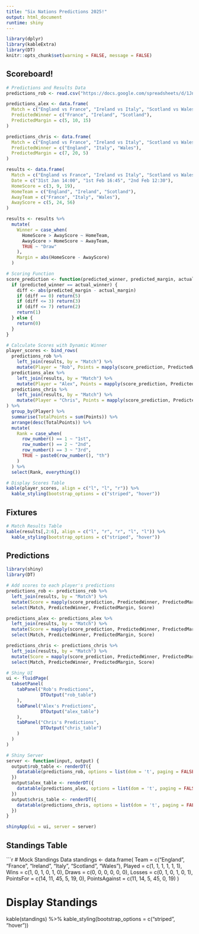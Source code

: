 ---
title: "Six Nations Predictions 2025!"
output: html_document
runtime: shiny
---

```{r setup, include=FALSE, echo=FALSE}
library(dplyr)
library(kableExtra)
library(DT)
knitr::opts_chunk$set(warning = FALSE, message = FALSE) 

```

## Scoreboard!

```{r, echo=FALSE}

# Predictions and Results Data
predictions_rob <- read.csv("https://docs.google.com/spreadsheets/d/1JnoS8S8CiAd_CELaMRFpR5z96ha6BSy3LI34ccBaX3Q/export?format=csv")

predictions_alex <- data.frame(
  Match = c("England vs France", "Ireland vs Italy", "Scotland vs Wales"),
  PredictedWinner = c("France", "Ireland", "Scotland"),
  PredictedMargin = c(5, 10, 15)
)

predictions_chris <- data.frame(
  Match = c("England vs France", "Ireland vs Italy", "Scotland vs Wales"),
  PredictedWinner = c("England", "Italy", "Wales"),
  PredictedMargin = c(7, 20, 5)
)

results <- data.frame(
  Match = c("England vs France", "Ireland vs Italy", "Scotland vs Wales"),
  Date = c("31st Jan 14:00", "1st Feb 16:45", "2nd Feb 12:30"),
  HomeScore = c(3, 9, 19),
  HomeTeam = c("England", "Ireland", "Scotland"),
  AwayTeam = c("France", "Italy", "Wales"),
  AwayScore = c(5, 24, 56)
)

results <- results %>%
  mutate(
    Winner = case_when(
      HomeScore > AwayScore ~ HomeTeam,
      AwayScore > HomeScore ~ AwayTeam,
      TRUE ~ "Draw"
    ),
    Margin = abs(HomeScore - AwayScore)
  )

# Scoring Function
score_prediction <- function(predicted_winner, predicted_margin, actual_winner, actual_margin) {
  if (predicted_winner == actual_winner) {
    diff <- abs(predicted_margin - actual_margin)
    if (diff == 0) return(5)
    if (diff <= 3) return(3)
    if (diff <= 7) return(2)
    return(1)
  } else {
    return(0)
  }
}

# Calculate Scores with Dynamic Winner
player_scores <- bind_rows(
  predictions_rob %>%
    left_join(results, by = "Match") %>%
    mutate(Player = "Rob", Points = mapply(score_prediction, PredictedWinner, PredictedMargin, Winner, Margin)),
  predictions_alex %>%
    left_join(results, by = "Match") %>%
    mutate(Player = "Alex", Points = mapply(score_prediction, PredictedWinner, PredictedMargin, Winner, Margin)),
  predictions_chris %>%
    left_join(results, by = "Match") %>%
    mutate(Player = "Chris", Points = mapply(score_prediction, PredictedWinner, PredictedMargin, Winner, Margin))
) %>%
  group_by(Player) %>%
  summarise(TotalPoints = sum(Points)) %>%
  arrange(desc(TotalPoints)) %>%
  mutate(
    Rank = case_when(
      row_number() == 1 ~ "1st",
      row_number() == 2 ~ "2nd",
      row_number() == 3 ~ "3rd",
      TRUE ~ paste0(row_number(), "th")
    )
  ) %>%
  select(Rank, everything())

# Display Scores Table
kable(player_scores, align = c("l", "l", "r")) %>%
  kable_styling(bootstrap_options = c("striped", "hover"))
```

## Fixtures

```{r, echo=FALSE}

# Match Results Table
kable(results[,2:6], align = c("l", "r", "r", "l", "l")) %>%
  kable_styling(bootstrap_options = c("striped", "hover"))
```

## Predictions

```{r, echo=FALSE}
library(shiny)
library(DT)

# Add scores to each player's predictions
predictions_rob <- predictions_rob %>%
  left_join(results, by = "Match") %>%
  mutate(Score = mapply(score_prediction, PredictedWinner, PredictedMargin, Winner, Margin)) %>%
  select(Match, PredictedWinner, PredictedMargin, Score)

predictions_alex <- predictions_alex %>%
  left_join(results, by = "Match") %>%
  mutate(Score = mapply(score_prediction, PredictedWinner, PredictedMargin, Winner, Margin)) %>%
  select(Match, PredictedWinner, PredictedMargin, Score)

predictions_chris <- predictions_chris %>%
  left_join(results, by = "Match") %>%
  mutate(Score = mapply(score_prediction, PredictedWinner, PredictedMargin, Winner, Margin)) %>%
  select(Match, PredictedWinner, PredictedMargin, Score)

# Shiny UI
ui <- fluidPage(
  tabsetPanel(
    tabPanel("Rob's Predictions",
             DTOutput("rob_table")
    ),
    tabPanel("Alex's Predictions",
             DTOutput("alex_table")
    ),
    tabPanel("Chris's Predictions",
             DTOutput("chris_table")
    )
  )
)

# Shiny Server
server <- function(input, output) {
  output$rob_table <- renderDT({
    datatable(predictions_rob, options = list(dom = 't', paging = FALSE))
  })
  output$alex_table <- renderDT({
    datatable(predictions_alex, options = list(dom = 't', paging = FALSE))
  })
  output$chris_table <- renderDT({
    datatable(predictions_chris, options = list(dom = 't', paging = FALSE))
  })
}

shinyApp(ui = ui, server = server)

```

## Standings Table

```{r, echo=FALSE}
# Mock Standings Data
standings <- data.frame(
  Team = c("England", "France", "Ireland", "Italy", "Scotland", "Wales"),
  Played = c(1, 1, 1, 1, 1, 1),
  Wins = c(1, 0, 1, 0, 1, 0),
  Draws = c(0, 0, 0, 0, 0, 0),
  Losses = c(0, 1, 0, 1, 0, 1),
  PointsFor = c(14, 11, 45, 5, 19, 0),
  PointsAgainst = c(11, 14, 5, 45, 0, 19)
)

# Display Standings
kable(standings) %>%
  kable_styling(bootstrap_options = c("striped", "hover"))